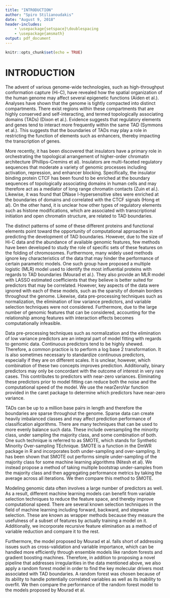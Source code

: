 ```yaml
---
title: "INTRODUCTION"
author: "Spiro Stilianoudakis"
date: "August 9, 2018"
header-includes:
    - \usepackage{setspace}\doublespacing
    - \usepackage{amsmath}
output: pdf_document
---
```


```r
knitr::opts_chunk$set(echo = TRUE)
```

# INTRODUCTION

The advent of various genome-wide technologies, such as high-throughput conformation capture (Hi-C), have revealed how the spatial organization of the human genome may affect several epigenetic functions (Aiden et al.). Analyses have shown that the genome is tightly compacted into distinct compartments.  There exist regions within these compartments that are highly conserved and self-interacting, and termed topologically associating domains (TADs) (Dixon et al.). Evidence suggests that regulatory elements and genes tend to interact more frequently within the same TAD (Symmons et al.). This suggests that the boundaries of TADs may play a role in restricting the function of elements such as enhancers, thereby impacting the transcription of genes.  

More recently, it has been discovered that insulators have a primary role in orchestrating the topological arrangement of higher-order chromatin architecture (Phillips-Cremins et al). Insulators are multi-faceted regulatory sequences that moderate a variety of genomic processes including activation, repression, and enhancer blocking. Specifically, the insulator binding protein CTCF has been found to be enriched at the boundary sequences of topologically associating domains in human cells and may therefore act as a mediator of long range chromatin contacts (Zuin et al.). Likewise, it was found that DNase I-hypersensitive sites were enriched at the boundaries of domains and correlated with the CTCF signals (Hong et al). On the other hand, it is unclear how other types of regulatory elements such as histone modifications, which are associated with transcriptional initiation and open chromatin structure, are related to TAD boundaries.

The distinct patterns of some of these different proteins and functional elements point toward the opportunity of computational approaches in predicting the development of TAD boundaries. However, due to the size of Hi-C data and the abundance of available genomic features, few methods have been developed to study the role of specific sets of these features on the folding of chromosomes. Furthermore, many widely used methods ignore key characteristics of the data that may hinder the performance of certain parametric models. One such group have proposed a multiple logistic (MLR) model used to identify the most influential proteins with regards to TAD boundaries (Mourad et al.). They also provide an MLR model with LASSO estimated coefficients that they believe is better suited for predictors that may be correlated. However, key aspects of the data were ignored with each of these models, such as the sparsity of domain borders throughout the genome. Likewise, data pre-processing techniques such as normalization, the elimination of low variance predictors, and variable selection techniques were not considered. Furthermore, due to the large number of genomic features that can be considered, accounting for the relationship among features with interaction effects becomes computationally infeasible.

Data pre-processing techniques such as normalization and the elimination of low variance predictors are an integral part of model fitting with regards to genomic data. Continuous predictors tend to be highly shewed. Therefore, a common practice is to perform a log base 2 transformation. It is also sometimes necessary to standardize continuous predictors, especially if they are on different scales. It is unclear, however, which combination of these two concepts improves prediction. Additionally, binary predictors may only be concordant with the outcome of interest in very rare cases. This contributes to predictors with near-zero variances. Eliminating these predictors prior to model fitting can reduce both the noise and the computational speed of the model. We use the nearZeroVar function provided in the caret package to determine which predictors have near-zero variance.

TADs can be up to a million base pairs in length and therefore the boundaries are sparse throughout the genome. Sparse data can create heavily imbalanced classes and may affect prediction performance of classification algorithms. There are many techniques that can be used to more evenly balance such data. These include oversampling the minority class, under sampling the majority class, and some combination of both. One such technique is referred to as SMOTE, which stands for Synthetic Minority Over-sampling TEchnique. SMOTE is a function in the DmWR package in R and incorporates both under-sampling and over-sampling. It has been shown that SMOTE out performs simple under-sampling of the majority class for some machine learning algorithms (Nitesh et al). We instead propose a method of taking multiple bootstrap under-samples from the majority class and then aggregating performance metrics by taking the average across all iterations. We then compare this method to SMOTE.

Modeling genomic data often involves a large number of predictors as well. As a result, different machine learning models can benefit from variable selection techniques to reduce the feature space, and thereby improve computational speed. There are several known selection techniques in the field of machine learning including forward, backward, and stepwise selection. These are known as wrapper methods because they measure the usefulness of a subset of features by actually training a model on it. Additionally, we incorporate recursive feature elimination as a method of variable reduction and compare it to the rest.

Furthermore, the model proposed by Mourad et al. falls short of addressing issues such as cross-validation and variable importance, which can be handled more efficiently through ensemble models like random forests and gradient boosting machines.  Therefore, in addition to proposing a novel pipeline that addresses irregularities in the data mentioned above, we also apply a random forest model in order to find the key molecular drivers most associated with TAD boundaries. A random forest was chosen because of its ability to handle potentially correlated variables as well as its inability to overfit. We then compare the performance of the random forest model to the models proposed by Mourad et al.
 